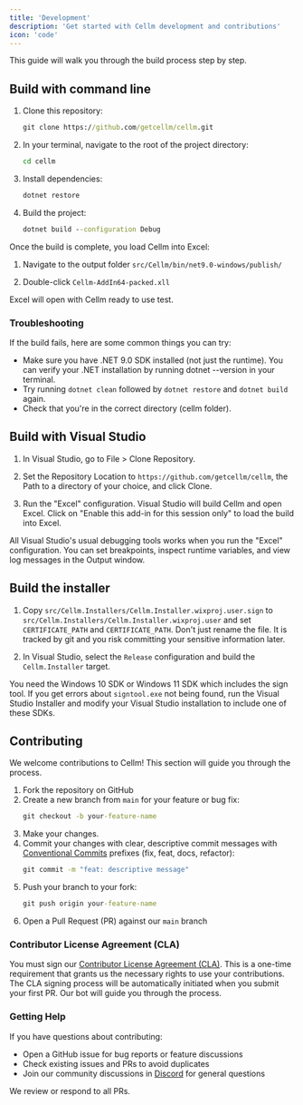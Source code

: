 ```yaml
---
title: 'Development'
description: 'Get started with Cellm development and contributions'
icon: 'code'
---
```


This guide will walk you through the build process step by step.

## Build with command line

1. Clone this repository:
   ```cmd
   git clone https://github.com/getcellm/cellm.git
   ```

2. In your terminal, navigate to the root of the project directory:
   ```cmd
   cd cellm
   ```

3. Install dependencies:
   ```cmd
   dotnet restore
   ```

4. Build the project:
   ```cmd
   dotnet build --configuration Debug
   ```

Once the build is complete, you load Cellm into Excel:

1. Navigate to the output folder `src/Cellm/bin/net9.0-windows/publish/`

2. Double-click `Cellm-AddIn64-packed.xll`

Excel will open with Cellm ready to use test.

### Troubleshooting

If the build fails, here are some common things you can try:

- Make sure you have .NET 9.0 SDK installed (not just the runtime). You can verify your .NET installation by running dotnet --version in your terminal.
- Try running `dotnet clean` followed by `dotnet restore` and `dotnet build` again.
- Check that you're in the correct directory (cellm folder).

## Build with Visual Studio

1. In Visual Studio, go to File > Clone Repository.
 
2. Set the Repository Location to `https://github.com/getcellm/cellm`, the Path to a directory of your choice, and click Clone.

3. Run the "Excel" configuration. Visual Studio will build Cellm and open Excel. Click on "Enable this add-in for this session only" to load the build into Excel.

All Visual Studio's usual debugging tools works when you run the "Excel" configuration. You can set breakpoints, inspect runtime variables, and view log messages in the Output window.

## Build the installer

1. Copy `src/Cellm.Installers/Cellm.Installer.wixproj.user.sign` to `src/Cellm.Installers/Cellm.Installer.wixproj.user` and set `CERTIFICATE_PATH` and `CERTIFICATE_PATH`. Don't just rename the file. It is tracked by git and you risk committing your sensitive information later.

2. In Visual Studio, select the `Release` configuration and build the `Cellm.Installer` target. 

You need the Windows 10 SDK or Windows 11 SDK which includes the sign tool. If you get errors about `signtool.exe` not being found, run the Visual Studio Installer and modify your Visual Studio installation to include one of these SDKs.

## Contributing

We welcome contributions to Cellm! This section will guide you through the process.

1. Fork the repository on GitHub
2. Create a new branch from `main` for your feature or bug fix:
   ```cmd
   git checkout -b your-feature-name
   ```
3. Make your changes.
4. Commit your changes with clear, descriptive commit messages with [Conventional Commits](https://gist.github.com/qoomon/5dfcdf8eec66a051ecd85625518cfd13) prefixes (fix, feat, docs, refactor):
   ```cmd
   git commit -m "feat: descriptive message"
   ```
5. Push your branch to your fork:
   ```cmd
   git push origin your-feature-name
   ```
6. Open a Pull Request (PR) against our `main` branch

### Contributor License Agreement (CLA)

You must sign our [Contributor License Agreement (CLA)](https://github.com/getcellm/cellm/blob/main/CLA.md). This is a one-time requirement that grants us the necessary rights to use your contributions. The CLA signing process will be automatically initiated when you submit your first PR. Our bot will guide you through the process.

### Getting Help

If you have questions about contributing:
- Open a GitHub issue for bug reports or feature discussions
- Check existing issues and PRs to avoid duplicates
- Join our community discussions in [Discord](https://discord.gg/zApxYpe2ZW) for general questions

We review or respond to all PRs.